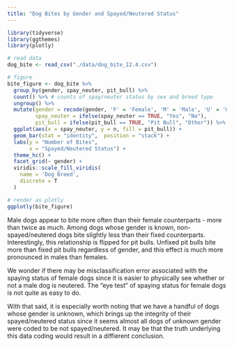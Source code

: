 ```yaml
---
title: "Dog Bites by Gender and Spayed/Neutered Status"
---
```

```r
library(tidyverse)
library(ggthemes)
library(plotly)

# read data
dog_bite <- read_csv("./data/dog_bite_12.4.csv")

# figure
bite_figure <- dog_bite %>%
  group_by(gender, spay_neuter, pit_bull) %>%
  count() %>% # counts of spay/neuter status by sex and breed type
  ungroup() %>%
  mutate(gender = recode(gender, 'F' = 'Female', 'M' = 'Male', 'U' = 'Unknown'), # recode gender variable
         spay_neuter = ifelse(spay_neuter == TRUE, "Yes", "No"),
         pit_bull = ifelse(pit_bull == TRUE, "Pit Bull", "Other")) %>% # recode spay/neuter status
  ggplot(aes(x = spay_neuter, y = n, fill = pit_bull)) + 
  geom_bar(stat = "identity",  position = "stack") + 
  labs(y = "Number of Bites",
       x = "Spayed/Neutered Status") +
  theme_hc() + 
  facet_grid(~ gender) + 
  viridis::scale_fill_viridis(
    name = 'Dog Breed',
    discrete = T
  )

```

```r
# render as plotly
ggplotly(bite_figure)
```

Male dogs appear to bite more often than their female counterparts - more than twice as much. Among dogs whose gender is known, non-spayed/neutered dogs bite slightly less than their fixed counterparts. Interestingly, this relationship is flipped for pit bulls. Unfixed pit bulls bite more than fixed pit bulls regardless of gender, and this effect is much more pronounced in males than females. 

We wonder if there may be misclassification error associated with the spaying status of female dogs since it is easier to physically see whether or not a male dog is neutered. The "eye test" of spaying status for female dogs is not quite as easy to do. 

With that said, it is especially worth noting that we have a handful of dogs whose gender is unknown, which brings up the integrity of their spayed/neutered status since it seems almost all dogs of unknown gender were coded to be not spayed/neutered. It may be that the truth underlying this data coding would result in a diffierent conclusion.  
